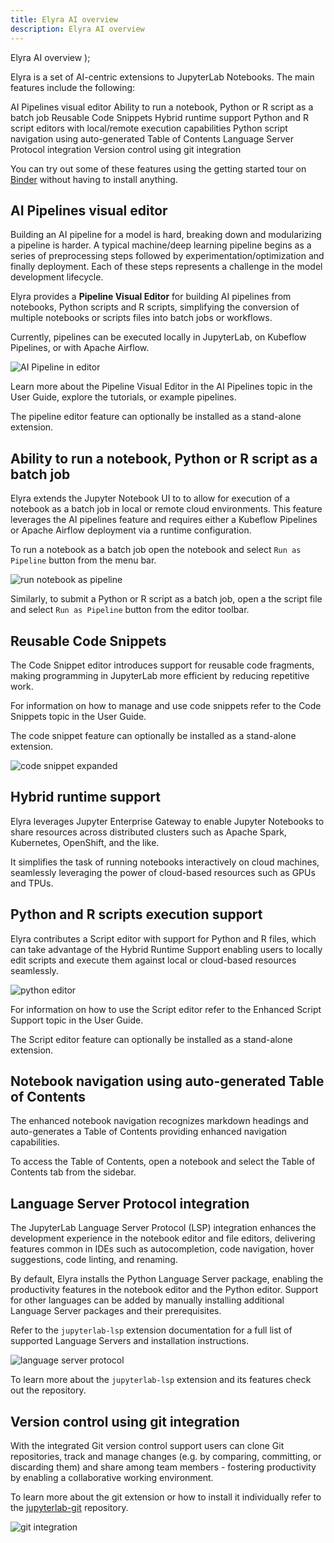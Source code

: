 ```yaml
---
title: Elyra AI overview
description: Elyra AI overview
---
```


  <span>
    Elyra AI overview
  </span>
);


<PageDescription>

Elyra is a set of AI-centric extensions to JupyterLab Notebooks. The main features include the following:

</PageDescription>




<AnchorLinks small>
  <AnchorLink>AI Pipelines visual editor</AnchorLink>
  <AnchorLink>Ability to run a notebook, Python or R script as a batch job</AnchorLink>
  <AnchorLink>Reusable Code Snippets</AnchorLink>
  <AnchorLink>Hybrid runtime support</AnchorLink>
  <AnchorLink>Python and R script editors with local/remote execution capabilities</AnchorLink>
  <AnchorLink>Python script navigation using auto-generated Table of Contents</AnchorLink>
  <AnchorLink>Language Server Protocol integration</AnchorLink>
  <AnchorLink>Version control using git integration</AnchorLink>
</AnchorLinks>




You can try out some of these features using the getting started tour on [Binder](https://github.com/elyra-ai/elyra#using-binder) without having to install anything.


## AI Pipelines visual editor

Building an AI pipeline for a model is hard, breaking down and modularizing a pipeline is harder. A typical machine/deep learning pipeline begins as a series of preprocessing steps followed by experimentation/optimization and finally deployment. Each of these steps represents a challenge in the model development lifecycle.

Elyra provides a **Pipeline Visual Editor** for building AI pipelines from notebooks, Python scripts and R scripts, simplifying the conversion of multiple notebooks or scripts files into batch jobs or workflows.

Currently, pipelines can be executed locally in JupyterLab, on Kubeflow Pipelines, or with Apache Airflow.

<Row>
    <Column colMd={7} colLg={7}>

![AI Pipeline in editor](images/ai/pipeline-in-editor.png)

</Column>
</Row>

Learn more about the Pipeline Visual Editor in the AI Pipelines topic in the User Guide, explore the tutorials, or example pipelines.

The pipeline editor feature can optionally be installed as a stand-alone extension.

## Ability to run a notebook, Python or R script as a batch job

Elyra extends the Jupyter Notebook UI to to allow for execution of a notebook as a batch job in local or remote cloud environments. This feature leverages the AI pipelines feature and requires either a Kubeflow Pipelines or Apache Airflow deployment via a runtime configuration.

To run a notebook as a batch job open the notebook and select ```Run as Pipeline``` button from the menu bar.


<Row>
    <Column colMd={7} colLg={7}>

![run notebook as pipeline](images/ai/run-notebook-as-pipeline.gif)

</Column>
</Row>

Similarly, to submit a Python or R script as a batch job, open a the script file and select ```Run as Pipeline``` button from the editor toolbar.


## Reusable Code Snippets

The Code Snippet editor introduces support for reusable code fragments, making programming in JupyterLab more efficient by reducing repetitive work.

For information on how to manage and use code snippets refer to the Code Snippets topic in the User Guide.

The code snippet feature can optionally be installed as a stand-alone extension.

<Row>
    <Column colMd={7} colLg={7}>

![code snippet expanded](images/ai/code-snippet-expanded.png)

</Column>
</Row>



## Hybrid runtime support

Elyra leverages Jupyter Enterprise Gateway to enable Jupyter Notebooks to share resources across distributed clusters such as Apache Spark, Kubernetes, OpenShift, and the like.

It simplifies the task of running notebooks interactively on cloud machines, seamlessly leveraging the power of cloud-based resources such as GPUs and TPUs.


## Python and R scripts execution support

Elyra contributes a Script editor with support for Python and R files, which can take advantage of the Hybrid Runtime Support enabling users to locally edit scripts and execute them against local or cloud-based resources seamlessly.

<Row>
    <Column colMd={7} colLg={7}>

![python editor](images/ai/python-editor.png)

</Column>
</Row>


For information on how to use the Script editor refer to the Enhanced Script Support topic in the User Guide.

The Script editor feature can optionally be installed as a stand-alone extension.



## Notebook navigation using auto-generated Table of Contents

The enhanced notebook navigation recognizes markdown headings and auto-generates a Table of Contents providing enhanced navigation capabilities.

To access the Table of Contents, open a notebook and select the Table of Contents tab from the sidebar.



## Language Server Protocol integration

The JupyterLab Language Server Protocol (LSP) integration enhances the development experience in the notebook editor and file editors, delivering features common in IDEs such as autocompletion, code navigation, hover suggestions, code linting, and renaming.

By default, Elyra installs the Python Language Server package, enabling the productivity features in the notebook editor and the Python editor. Support for other languages can be added by manually installing additional Language Server packages and their prerequisites.

Refer to the ```jupyterlab-lsp``` extension documentation for a full list of supported Language Servers and installation instructions.

<Row>
    <Column colMd={7} colLg={7}>

![language server protocol](images/ai/lsp.gif)

</Column>
</Row>

To learn more about the ```jupyterlab-lsp``` extension and its features check out the repository.


## Version control using git integration

With the integrated Git version control support users can clone Git repositories, track and manage changes (e.g. by comparing, committing, or discarding them) and share among team members - fostering productivity by enabling a collaborative working environment.

To learn more about the git extension or how to install it individually refer to the [jupyterlab-git](https://github.com/jupyterlab/jupyterlab-git) repository.

<Row>
    <Column colMd={7} colLg={7}>

![git integration](images/ai/git.png)

</Column>
</Row>
